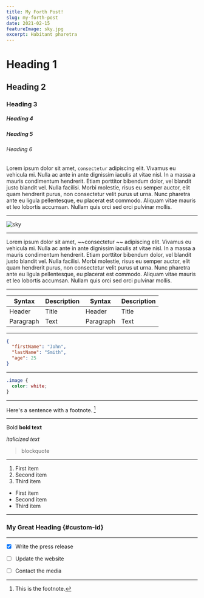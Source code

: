 ```yaml
---
title: My Forth Post!
slug: my-forth-post
date: 2021-02-15
featureImage: sky.jpg
excerpt: Habitant pharetra
---
```


# Heading 1

## Heading 2

### Heading 3

##### Heading 4

##### Heading 5

###### Heading 6

Lorem ipsum dolor sit amet, `consectetur` adipiscing elit. Vivamus eu vehicula mi. Nulla ac ante in ante dignissim iaculis at vitae nisl. In a massa a mauris condimentum hendrerit. Etiam porttitor bibendum dolor, vel blandit justo blandit vel. Nulla facilisi. Morbi molestie, risus eu semper auctor, elit quam hendrerit purus, non consectetur velit purus ut urna. Nunc pharetra ante eu ligula pellentesque, eu placerat est commodo. Aliquam vitae mauris et leo lobortis accumsan. Nullam quis orci sed orci pulvinar mollis.

---

![sky](sky.jpg)

---

Lorem ipsum dolor sit amet, ~~consectetur ~~ adipiscing elit. Vivamus eu vehicula mi. Nulla ac ante in ante dignissim iaculis at vitae nisl. In a massa a mauris condimentum hendrerit. Etiam porttitor bibendum dolor, vel blandit justo blandit vel. Nulla facilisi. Morbi molestie, risus eu semper auctor, elit quam hendrerit purus, non consectetur velit purus ut urna. Nunc pharetra ante eu ligula pellentesque, eu placerat est commodo. Aliquam vitae mauris et leo lobortis accumsan. Nullam quis orci sed orci pulvinar mollis.

---

| Syntax    | Description | Syntax    | Description |
| --------- | ----------- | --------- | ----------- |
| Header    | Title       | Header    | Title       |
| Paragraph | Text        | Paragraph | Text        |

---

```json
{
  "firstName": "John",
  "lastName": "Smith",
  "age": 25
}
```

---

```css
.image {
  color: white;
}
```

---

Here's a sentence with a footnote. [^1]

[^1]: This is the footnote.

---

Bold **bold text**

_italicized text_

> blockquote

---

1. First item
2. Second item
3. Third item

- First item
- Second item
- Third item

---

### My Great Heading {#custom-id}

---

- [x] Write the press release

- [ ] Update the website
- [ ] Contact the media
